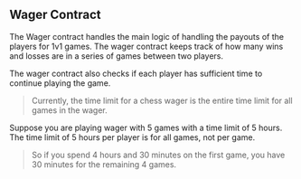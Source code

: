 ## Wager Contract

The Wager contract handles the main logic of handling the payouts of the players for 1v1 games. The wager contract keeps track of how many wins and losses are in a series of games between two players.

The wager contract also checks if each player has sufficient time to continue playing the game. 

> Currently, the time limit for a chess wager is the entire time limit for all games in the wager. 

Suppose you are playing wager with 5 games with a time limit of 5 hours. The time limit of 5 hours per player is for all games, not per game. 
> So if you spend 4 hours and 30 minutes on the first game, you have 30 minutes for the remaining 4 games.